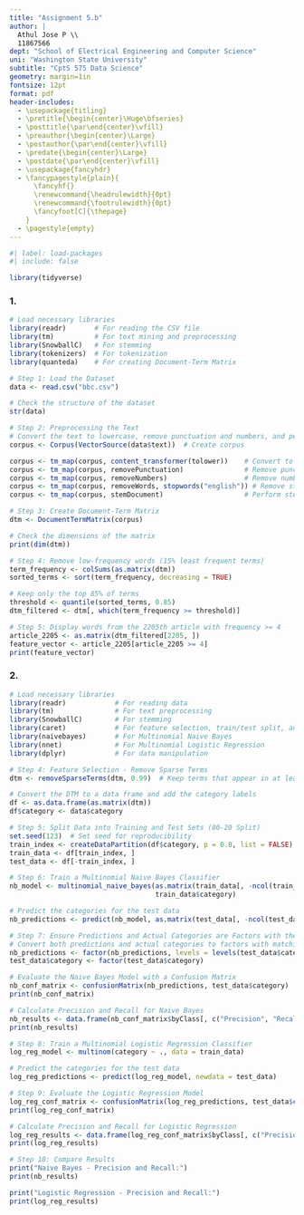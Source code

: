 ```yaml
---
title: "Assignment 5.b"
author: |
  Athul Jose P \\ 
  11867566
dept: "School of Electrical Engineering and Computer Science"
uni: "Washington State University"
subtitle: "CptS 575 Data Science"
geometry: margin=1in
fontsize: 12pt
format: pdf
header-includes:
  - \usepackage{titling}
  - \pretitle{\begin{center}\Huge\bfseries}
  - \posttitle{\par\end{center}\vfill}
  - \preauthor{\begin{center}\Large}
  - \postauthor{\par\end{center}\vfill}
  - \predate{\begin{center}\Large}
  - \postdate{\par\end{center}\vfill}
  - \usepackage{fancyhdr}
  - \fancypagestyle{plain}{
      \fancyhf{}
      \renewcommand{\headrulewidth}{0pt}
      \renewcommand{\footrulewidth}{0pt}
      \fancyfoot[C]{\thepage}
    }
  - \pagestyle{empty}
---
```


\begin{center}
{\Large Athul Jose P \\ 11867566} \\[0.5cm]
{\large School of Electrical Engineering and Computer Science} \\[0.5cm]
{\large Washington State University} \\[0.5cm]
{\large CptS 575 Data Science} \\[0.5cm]
\end{center}

```r
#| label: load-packages
#| include: false

library(tidyverse)
```

\newpage

### **1.**

```r
# Load necessary libraries
library(readr)       # For reading the CSV file
library(tm)          # For text mining and preprocessing
library(SnowballC)   # For stemming
library(tokenizers)  # For tokenization
library(quanteda)    # For creating Document-Term Matrix

# Step 1: Load the Dataset
data <- read.csv("bbc.csv")

# Check the structure of the dataset
str(data)

# Step 2: Preprocessing the Text
# Convert the text to lowercase, remove punctuation and numbers, and perform stemming
corpus <- Corpus(VectorSource(data$text))  # Create corpus

corpus <- tm_map(corpus, content_transformer(tolower))    # Convert to lowercase
corpus <- tm_map(corpus, removePunctuation)               # Remove punctuation
corpus <- tm_map(corpus, removeNumbers)                   # Remove numbers
corpus <- tm_map(corpus, removeWords, stopwords("english")) # Remove stop words
corpus <- tm_map(corpus, stemDocument)                    # Perform stemming

# Step 3: Create Document-Term Matrix
dtm <- DocumentTermMatrix(corpus)

# Check the dimensions of the matrix
print(dim(dtm))

# Step 4: Remove low-frequency words (15% least frequent terms)
term_frequency <- colSums(as.matrix(dtm))
sorted_terms <- sort(term_frequency, decreasing = TRUE)

# Keep only the top 85% of terms
threshold <- quantile(sorted_terms, 0.85)
dtm_filtered <- dtm[, which(term_frequency >= threshold)]

# Step 5: Display words from the 2205th article with frequency >= 4
article_2205 <- as.matrix(dtm_filtered[2205, ])
feature_vector <- article_2205[article_2205 >= 4]
print(feature_vector)

```

\newpage

### **2.**

```r
# Load necessary libraries
library(readr)            # For reading data
library(tm)               # For text preprocessing
library(SnowballC)        # For stemming
library(caret)            # For feature selection, train/test split, and evaluation
library(naivebayes)       # For Multinomial Naive Bayes
library(nnet)             # For Multinomial Logistic Regression
library(dplyr)            # For data manipulation

# Step 4: Feature Selection - Remove Sparse Terms
dtm <- removeSparseTerms(dtm, 0.99)  # Keep terms that appear in at least 1% of documents

# Convert the DTM to a data frame and add the category labels
df <- as.data.frame(as.matrix(dtm))
df$category <- data$category

# Step 5: Split Data into Training and Test Sets (80-20 Split)
set.seed(123)  # Set seed for reproducibility
train_index <- createDataPartition(df$category, p = 0.8, list = FALSE)  # Stratified split
train_data <- df[train_index, ]
test_data <- df[-train_index, ]

# Step 6: Train a Multinomial Naive Bayes Classifier
nb_model <- multinomial_naive_bayes(as.matrix(train_data[, -ncol(train_data)]), 
                                    train_data$category)

# Predict the categories for the test data
nb_predictions <- predict(nb_model, as.matrix(test_data[, -ncol(test_data)]))

# Step 7: Ensure Predictions and Actual Categories are Factors with the Same Levels
# Convert both predictions and actual categories to factors with matching levels
nb_predictions <- factor(nb_predictions, levels = levels(test_data$category))
test_data$category <- factor(test_data$category)

# Evaluate the Naive Bayes Model with a Confusion Matrix
nb_conf_matrix <- confusionMatrix(nb_predictions, test_data$category)
print(nb_conf_matrix)

# Calculate Precision and Recall for Naive Bayes
nb_results <- data.frame(nb_conf_matrix$byClass[, c("Precision", "Recall")])
print(nb_results)

# Step 8: Train a Multinomial Logistic Regression Classifier
log_reg_model <- multinom(category ~ ., data = train_data)

# Predict the categories for the test data
log_reg_predictions <- predict(log_reg_model, newdata = test_data)

# Step 9: Evaluate the Logistic Regression Model
log_reg_conf_matrix <- confusionMatrix(log_reg_predictions, test_data$category)
print(log_reg_conf_matrix)

# Calculate Precision and Recall for Logistic Regression
log_reg_results <- data.frame(log_reg_conf_matrix$byClass[, c("Precision", "Recall")])
print(log_reg_results)

# Step 10: Compare Results
print("Naive Bayes - Precision and Recall:")
print(nb_results)

print("Logistic Regression - Precision and Recall:")
print(log_reg_results)

```
